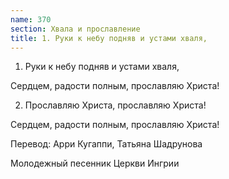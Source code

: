 ```yaml
---
name: 370
section: Хвала и прославление
title: 1. Руки к небу подняв и устами хваля,
---
```

1. Руки к небу подняв и устами хваля,

Сердцем, радости полным, прославляю Христа!


2. Прославляю Христа, прославляю Христа!

Сердцем, радости полным, прославляю Христа!


Перевод: Арри Кугаппи, Татьяна Шадрунова

Молодежный песенник Церкви Ингрии